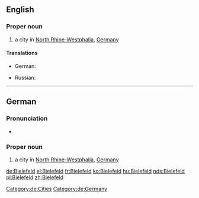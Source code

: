 ==English==
{{wikipedia}}

===Proper noun===
{{en-proper noun}}

# a city in [[North Rhine-Westphalia]], [[Germany]]

====Translations====
{{trans-top|a city in Germany}}
* German: {{t+|de|Bielefeld|n}}
{{trans-mid}}
* Russian: {{t+|ru|Би́лефельд|m|tr=Bílefɛlʹd}}
{{trans-bottom}}

{{topics|en|Cities in Germany}}

----

==German==
{{wikipedia|lang=de}}

===Pronunciation===
* {{audio|De-Bielefeld.ogg|audio|lang=de}}

===Proper noun===
{{de-proper noun|n}}

# a city in [[North Rhine-Westphalia]], [[Germany]]

[[Category:de:Cities]]
[[Category:de:Germany]]

[[de:Bielefeld]]
[[el:Bielefeld]]
[[fr:Bielefeld]]
[[ko:Bielefeld]]
[[hu:Bielefeld]]
[[nds:Bielefeld]]
[[pl:Bielefeld]]
[[zh:Bielefeld]]
